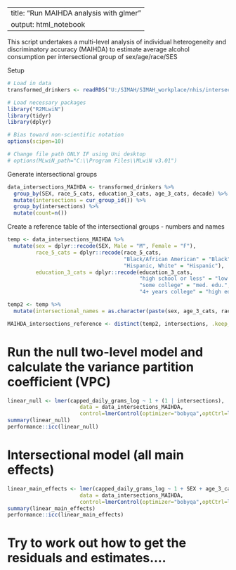 
---
title: "Run MAIHDA analysis with glmer"
output: html_notebook
---

This script undertakes a multi-level analysis of individual heterogeneity and discriminatory accuracy (MAIHDA) to estimate average alcohol consumption per intersectional group of sex/age/race/SES

Setup
```r
# Load in data
transformed_drinkers <- readRDS("U:/SIMAH/SIMAH_workplace/nhis/intersectionality/cleaned_data/6_nhis_alc_clean_transformed_drinkers_log.RDS")

# Load necessary packages
library("R2MLwiN")
library(tidyr)
library(dplyr)

# Bias toward non-scientific notation
options(scipen=10)

# Change file path ONLY IF using Uni desktop
# options(MLwiN_path="C:\\Program Files\\MLwiN v3.01")
```

Generate intersectional groups
```r
data_intersections_MAIHDA <- transformed_drinkers %>% 
  group_by(SEX, race_5_cats, education_3_cats, age_3_cats, decade) %>% 
  mutate(intersections = cur_group_id()) %>%
  group_by(intersections) %>%
  mutate(count=n())
```

Create a reference table of the intersectional groups - numbers and names
```r
temp <- data_intersections_MAIHDA %>%
  mutate(sex = dplyr::recode(SEX, Male = "M", Female = "F"),
         race_5_cats = dplyr::recode(race_5_cats, 
                                     "Black/African American" = "Black", 
                                     "Hispanic, White" = "Hispanic"),
         education_3_cats = dplyr::recode(education_3_cats, 
                                          "high school or less" = "low edu.", 
                                          "some college" = "med. edu.", 
                                          "4+ years college" = "high edu."))

temp2 <- temp %>% 
  mutate(intersectional_names = as.character(paste(sex, age_3_cats, race_5_cats, education_3_cats, decade)))

MAIHDA_intersections_reference <- distinct(temp2, intersections, .keep_all = TRUE) %>% dplyr::select(intersections, intersectional_names)
```

# Run the null two-level model and calculate the variance partition coefficient (VPC)
```r
linear_null <- lmer(capped_daily_grams_log ~ 1 + (1 | intersections),
                       data = data_intersections_MAIHDA,
                       control=lmerControl(optimizer="bobyqa",optCtrl=list(maxfun=2e5)))
summary(linear_null)
performance::icc(linear_null)
```

# Intersectional model (all main effects)
```r
linear_main_effects <- lmer(capped_daily_grams_log ~ 1 + SEX + age_3_cats + race_5_cats + education_3_cats + decade + (1 | intersections),
                       data = data_intersections_MAIHDA,
                       control=lmerControl(optimizer="bobyqa",optCtrl=list(maxfun=2e5)))
summary(linear_main_effects)
performance::icc(linear_main_effects)
```

# Try to work out how to get the residuals and estimates....
